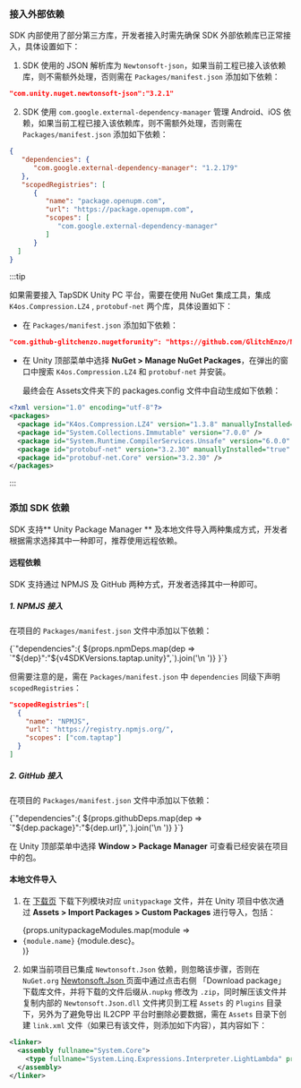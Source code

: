 
### 接入外部依赖

SDK 内部使用了部分第三方库，开发者接入时需先确保 SDK 外部依赖库已正常接入，具体设置如下：

1. SDK 使用的 JSON 解析库为 `Newtonsoft-json`，如果当前工程已接入该依赖库，则不需额外处理，否则需在 `Packages/manifest.json` 添加如下依赖：

```json
"com.unity.nuget.newtonsoft-json":"3.2.1"
```

2. SDK 使用 `com.google.external-dependency-manager`
管理 Android、iOS 依赖，如果当前工程已接入该依赖库，则不需额外处理，否则需在 `Packages/manifest.json` 添加如下依赖：

```json
{
   "dependencies": {
      "com.google.external-dependency-manager": "1.2.179"
   },
   "scopedRegistries": [
      {
         "name": "package.openupm.com",
         "url": "https://package.openupm.com",
         "scopes": [
            "com.google.external-dependency-manager"
         ]
      }
  ]
}
```

:::tip

如果需要接入 TapSDK Unity PC 平台，需要在使用 NuGet 集成工具，集成 `K4os.Compression.LZ4` , `protobuf-net` 两个库，具体设置如下：

- 在 `Packages/manifest.json` 添加如下依赖：
```json
"com.github-glitchenzo.nugetforunity": "https://github.com/GlitchEnzo/NuGetForUnity.git?path=/src/NuGetForUnity"
```

- 在 Unity 顶部菜单中选择 **NuGet > Manage NuGet Packages**，在弹出的窗口中搜索 `K4os.Compression.LZ4` 和 `protobuf-net` 并安装。

  最终会在 Assets文件夹下的 packages.config 文件中自动生成如下依赖：
```xml
<?xml version="1.0" encoding="utf-8"?>
<packages>
  <package id="K4os.Compression.LZ4" version="1.3.8" manuallyInstalled="true" />
  <package id="System.Collections.Immutable" version="7.0.0" />
  <package id="System.Runtime.CompilerServices.Unsafe" version="6.0.0" />
  <package id="protobuf-net" version="3.2.30" manuallyInstalled="true" />
  <package id="protobuf-net.Core" version="3.2.30" />
</packages>
```
:::

### 添加 SDK 依赖

SDK 支持** Unity Package Manager ** 及本地文件导入两种集成方式，开发者根据需求选择其中一种即可，推荐使用远程依赖。

#### 远程依赖

SDK 支持通过 NPMJS 及 GitHub 两种方式，开发者选择其中一种即可。

##### 1. NPMJS 接入


在项目的 `Packages/manifest.json` 文件中添加以下依赖：


<CodeBlock language="json">
  {`"dependencies":{
    ${props.npmDeps.map(dep => `"${dep}":"${v4SDKVersions.taptap.unity}",`).join('\n    ')}
}`}
</CodeBlock>


但需要注意的是，需在 `Packages/manifest.json` 中 `dependencies` 同级下声明 `scopedRegistries`：


```json
"scopedRegistries":[
  {
    "name": "NPMJS",
    "url": "https://registry.npmjs.org/",
    "scopes": ["com.taptap"]
  }
]
```


##### 2. GitHub 接入

在项目的 `Packages/manifest.json` 文件中添加以下依赖：

<CodeBlock language="json">
 {`"dependencies":{
   ${props.githubDeps.map(dep => `"${dep.package}":"${dep.url}",`).join('\n   ')} 
 }`}
</CodeBlock>

在 Unity 顶部菜单中选择 **Window > Package Manager** 可查看已经安装在项目中的包。

#### 本地文件导入

1. 在 [下载页](/tap-download) 下载下列模块对应 `unitypackage` 文件，并在 Unity 项目中依次通过 **Assets > Import Packages > Custom Packages** 进行导入，包括：

  <ul>
    {props.unitypackageModules.map(module => <li><code>{module.name}</code> {module.desc}。</li>)}
  </ul>

2. 如果当前项目已集成 `Newtonsoft.Json` 依赖，则忽略该步骤，否则在 `NuGet.org` [ Newtonsoft.Json ](https://www.nuget.org/packages/Newtonsoft.Json) 页面中通过点击右侧 「Download package」 下载库文件，并将下载的文件后缀从`.nupkg` 修改为 `.zip`，同时解压该文件并复制内部的 `Newtonsoft.Json.dll` 文件拷贝到工程 `Assets` 的 `Plugins` 目录下，另外为了避免导出 IL2CPP 平台时删除必要数据，需在 `Assets` 目录下创建 `link.xml` 文件（如果已有该文件，则添加如下内容），其内容如下：

```xml
<linker>
  <assembly fullname="System.Core">
    <type fullname="System.Linq.Expressions.Interpreter.LightLambda" preserve="all" />
  </assembly>
</linker>

```

